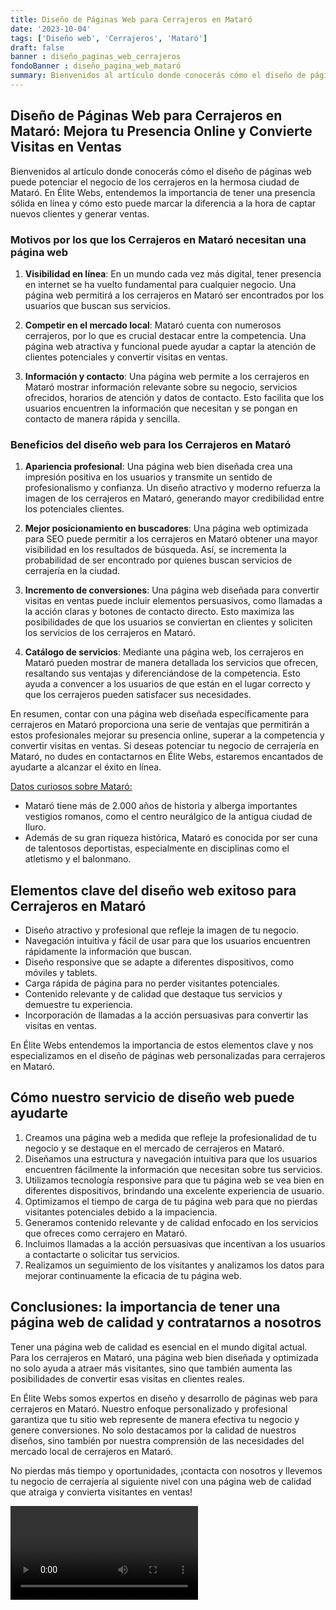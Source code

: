 ```yaml
---
title: Diseño de Páginas Web para Cerrajeros en Mataró
date: '2023-10-04'
tags: ['Diseño web', 'Cerrajeros', 'Mataró']
draft: false
banner : diseño_paginas_web_cerrajeros
fondoBanner : diseño_pagina_web_mataró
summary: Bienvenidos al artículo donde conocerás cómo el diseño de páginas web puede potenciar el negocio de los cerrajeros en la hermosa ciudad de Mataró. En Élite Webs, entendemos la importancia de tener una presencia sólida en línea y cómo esto puede marcar la diferencia a la hora de captar nuevos clientes y generar ventas.
---
```


## **Diseño de Páginas Web para Cerrajeros en Mataró: Mejora tu Presencia Online y Convierte Visitas en Ventas**

Bienvenidos al artículo donde conocerás cómo el diseño de páginas web puede potenciar el negocio de los cerrajeros en la hermosa ciudad de Mataró. En Élite Webs, entendemos la importancia de tener una presencia sólida en línea y cómo esto puede marcar la diferencia a la hora de captar nuevos clientes y generar ventas.

### **Motivos por los que los Cerrajeros en Mataró necesitan una página web**

1. **Visibilidad en línea**: En un mundo cada vez más digital, tener presencia en internet se ha vuelto fundamental para cualquier negocio. Una página web permitirá a los cerrajeros en Mataró ser encontrados por los usuarios que buscan sus servicios.

2. **Competir en el mercado local**: Mataró cuenta con numerosos cerrajeros, por lo que es crucial destacar entre la competencia. Una página web atractiva y funcional puede ayudar a captar la atención de clientes potenciales y convertir visitas en ventas.

3. **Información y contacto**: Una página web permite a los cerrajeros en Mataró mostrar información relevante sobre su negocio, servicios ofrecidos, horarios de atención y datos de contacto. Esto facilita que los usuarios encuentren la información que necesitan y se pongan en contacto de manera rápida y sencilla.

### **Beneficios del diseño web para los Cerrajeros en Mataró**

1. **Apariencia profesional**: Una página web bien diseñada crea una impresión positiva en los usuarios y transmite un sentido de profesionalismo y confianza. Un diseño atractivo y moderno refuerza la imagen de los cerrajeros en Mataró, generando mayor credibilidad entre los potenciales clientes.

2. **Mejor posicionamiento en buscadores**: Una página web optimizada para SEO puede permitir a los cerrajeros en Mataró obtener una mayor visibilidad en los resultados de búsqueda. Así, se incrementa la probabilidad de ser encontrado por quienes buscan servicios de cerrajería en la ciudad.

3. **Incremento de conversiones**: Una página web diseñada para convertir visitas en ventas puede incluir elementos persuasivos, como llamadas a la acción claras y botones de contacto directo. Esto maximiza las posibilidades de que los usuarios se conviertan en clientes y soliciten los servicios de los cerrajeros en Mataró.

4. **Catálogo de servicios**: Mediante una página web, los cerrajeros en Mataró pueden mostrar de manera detallada los servicios que ofrecen, resaltando sus ventajas y diferenciándose de la competencia. Esto ayuda a convencer a los usuarios de que están en el lugar correcto y que los cerrajeros pueden satisfacer sus necesidades.

En resumen, contar con una página web diseñada específicamente para cerrajeros en Mataró proporciona una serie de ventajas que permitirán a estos profesionales mejorar su presencia online, superar a la competencia y convertir visitas en ventas. Si deseas potenciar tu negocio de cerrajería en Mataró, no dudes en contactarnos en Élite Webs, estaremos encantados de ayudarte a alcanzar el éxito en línea.

[Datos curiosos sobre Mataró:](https://turisme.mataro.cat/es/que-visitar/15-datos-curiosos-sobre-mataro_24) 
- Mataró tiene más de 2.000 años de historia y alberga importantes vestigios romanos, como el centro neurálgico de la antigua ciudad de Iluro.
- Además de su gran riqueza histórica, Mataró es conocida por ser cuna de talentosos deportistas, especialmente en disciplinas como el atletismo y el balonmano.

<GifSeo />

<Cta />

## Elementos clave del diseño web exitoso para Cerrajeros en Mataró

- Diseño atractivo y profesional que refleje la imagen de tu negocio.
- Navegación intuitiva y fácil de usar para que los usuarios encuentren rápidamente la información que buscan.
- Diseño responsive que se adapte a diferentes dispositivos, como móviles y tablets.
- Carga rápida de página para no perder visitantes potenciales.
- Contenido relevante y de calidad que destaque tus servicios y demuestre tu experiencia.
- Incorporación de llamadas a la acción persuasivas para convertir las visitas en ventas.

En Élite Webs entendemos la importancia de estos elementos clave y nos especializamos en el diseño de páginas web personalizadas para cerrajeros en Mataró.

## Cómo nuestro servicio de diseño web puede ayudarte

1. Creamos una página web a medida que refleje la profesionalidad de tu negocio y se destaque en el mercado de cerrajeros en Mataró.
2. Diseñamos una estructura y navegación intuitiva para que los usuarios encuentren fácilmente la información que necesitan sobre tus servicios.
3. Utilizamos tecnología responsive para que tu página web se vea bien en diferentes dispositivos, brindando una excelente experiencia de usuario.
4. Optimizamos el tiempo de carga de tu página web para que no pierdas visitantes potenciales debido a la impaciencia.
5. Generamos contenido relevante y de calidad enfocado en los servicios que ofreces como cerrajero en Mataró.
6. Incluimos llamadas a la acción persuasivas que incentivan a los usuarios a contactarte o solicitar tus servicios.
7. Realizamos un seguimiento de los visitantes y analizamos los datos para mejorar continuamente la eficacia de tu página web.

## Conclusiones: la importancia de tener una página web de calidad y contratarnos a nosotros

Tener una página web de calidad es esencial en el mundo digital actual. Para los cerrajeros en Mataró, una página web bien diseñada y optimizada no solo ayuda a atraer más visitantes, sino que también aumenta las posibilidades de convertir esas visitas en clientes reales.

En Élite Webs somos expertos en diseño y desarrollo de páginas web para cerrajeros en Mataró. Nuestro enfoque personalizado y profesional garantiza que tu sitio web represente de manera efectiva tu negocio y genere conversiones. No solo destacamos por la calidad de nuestros diseños, sino también por nuestra comprensión de las necesidades del mercado local de cerrajeros en Mataró.

No pierdas más tiempo y oportunidades, ¡contacta con nosotros y llevemos tu negocio de cerrajería al siguiente nivel con una página web de calidad que atraiga y convierta visitantes en ventas!

<Video />

<CtaBot job='Cerrajeros' city='Mataró'/>

<Gmaps query='Mataró+españa+maps' />